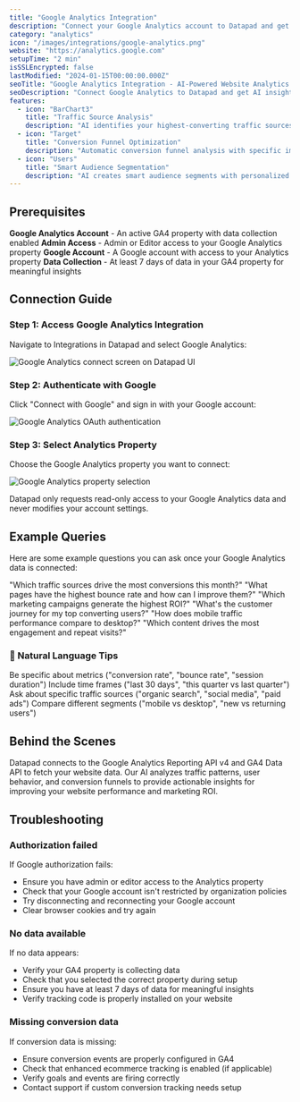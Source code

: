 ```yaml
---
title: "Google Analytics Integration"
description: "Connect your Google Analytics account to Datapad and get AI-powered insights that turn website traffic into actionable growth strategies."
category: "analytics"
icon: "/images/integrations/google-analytics.png"
website: "https://analytics.google.com"
setupTime: "2 min"
isSSLEncrypted: false
lastModified: "2024-01-15T00:00:00.000Z"
seoTitle: "Google Analytics Integration - AI-Powered Website Analytics | Datapad"
seoDescription: "Connect Google Analytics to Datapad and get AI insights that identify your highest-converting traffic sources and create specific optimization strategies."
features:
  - icon: "BarChart3"
    title: "Traffic Source Analysis"
    description: "AI identifies your highest-converting traffic sources and scaling opportunities with specific recommendations."
  - icon: "Target"
    title: "Conversion Funnel Optimization"
    description: "Automatic conversion funnel analysis with specific improvement recommendations to increase revenue."
  - icon: "Users"
    title: "Smart Audience Segmentation"
    description: "AI creates smart audience segments with personalized marketing strategies for each group."
---
```


## Prerequisites

<FeatureItem>**Google Analytics Account** - An active GA4 property with data collection enabled</FeatureItem>
<FeatureItem>**Admin Access** - Admin or Editor access to your Google Analytics property</FeatureItem>
<FeatureItem>**Google Account** - A Google account with access to your Analytics property</FeatureItem>
<FeatureItem>**Data Collection** - At least 7 days of data in your GA4 property for meaningful insights</FeatureItem>

## Connection Guide

### Step 1: Access Google Analytics Integration

Navigate to Integrations in Datapad and select Google Analytics:

![Google Analytics connect screen on Datapad UI](/images/docs/ga4-connect.png)

### Step 2: Authenticate with Google

Click "Connect with Google" and sign in with your Google account:

![Google Analytics OAuth authentication](/images/docs/ga4-oauth.png)

### Step 3: Select Analytics Property

Choose the Google Analytics property you want to connect:

![Google Analytics property selection](/images/docs/ga4-account-select.png)

<InfoItem>Datapad only requests read-only access to your Google Analytics data and never modifies your account settings.</InfoItem>

## Example Queries

Here are some example questions you can ask once your Google Analytics data is connected:

<StepItem>"Which traffic sources drive the most conversions this month?"</StepItem>
<StepItem>"What pages have the highest bounce rate and how can I improve them?"</StepItem>
<StepItem>"Which marketing campaigns generate the highest ROI?"</StepItem>
<StepItem>"What's the customer journey for my top converting users?"</StepItem>
<StepItem>"How does mobile traffic performance compare to desktop?"</StepItem>
<StepItem>"Which content drives the most engagement and repeat visits?"</StepItem>

### 💬 Natural Language Tips

<TipItem>Be specific about metrics ("conversion rate", "bounce rate", "session duration")</TipItem>
<TipItem>Include time frames ("last 30 days", "this quarter vs last quarter")</TipItem>
<TipItem>Ask about specific traffic sources ("organic search", "social media", "paid ads")</TipItem>
<TipItem>Compare different segments ("mobile vs desktop", "new vs returning users")</TipItem>

## Behind the Scenes

Datapad connects to the Google Analytics Reporting API v4 and GA4 Data API to fetch your website data. Our AI analyzes traffic patterns, user behavior, and conversion funnels to provide actionable insights for improving your website performance and marketing ROI.

## Troubleshooting

### Authorization failed
If Google authorization fails:
- Ensure you have admin or editor access to the Analytics property
- Check that your Google account isn't restricted by organization policies
- Try disconnecting and reconnecting your Google account
- Clear browser cookies and try again

### No data available
If no data appears:
- Verify your GA4 property is collecting data
- Check that you selected the correct property during setup
- Ensure you have at least 7 days of data for meaningful insights
- Verify tracking code is properly installed on your website

### Missing conversion data
If conversion data is missing:
- Ensure conversion events are properly configured in GA4
- Check that enhanced ecommerce tracking is enabled (if applicable)
- Verify goals and events are firing correctly
- Contact support if custom conversion tracking needs setup
